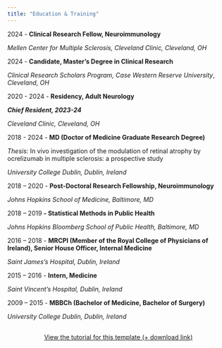 ---
title: "Education & Training"
---

2024 - **Clinical Research Fellow, Neuroimmunology**

*Mellen Center for Multiple Sclerosis, Cleveland Clinic, Cleveland, OH*

2024 - **Candidate, Master’s Degree in Clinical Research**

*Clinical Research Scholars Program, Case Western Reserve University*, *Cleveland, OH*

2020 - 2024 - **Residency, Adult Neurology**

***Chief Resident, 2023-24***

*Cleveland Clinic, Cleveland, OH*

2018 - 2024 - **MD (Doctor of Medicine Graduate Research Degree)**

*Thesis:* In vivo investigation of the modulation of retinal atrophy by ocrelizumab in multiple sclerosis: a prospective study

*University College Dublin, Dublin, Ireland*

2018 – 2020 - **Post-Doctoral Research Fellowship, Neuroimmunology**

*Johns Hopkins School of Medicine, Baltimore, MD*

2018 – 2019 **- Statistical Methods in Public Health**

*Johns Hopkins Bloomberg School of Public Health, Baltimore, MD*

2016 – 2018 - **MRCPI (Member of the Royal College of Physicians of Ireland), Senior House Officer, Internal Medicine**

*Saint James’s Hospital, Dublin, Ireland*

2015 – 2016 - **Intern, Medicine**

*Saint Vincent’s Hospital, Dublin, Ireland*

2009 – 2015 - **MBBCh (Bachelor of Medicine, Bachelor of Surgery)**

*University College Dublin, Dublin, Ireland*

```{=html}
<div  style="margin: 30px; text-align: center;">
<a class="btn btn-primary" href="https://www.marvinschmitt.com/blog/website-tutorial-quarto/" role="button" target="_blank" style="padding: 15px 30px;">View the tutorial for this template (+ download link)</a>
</div>
```
